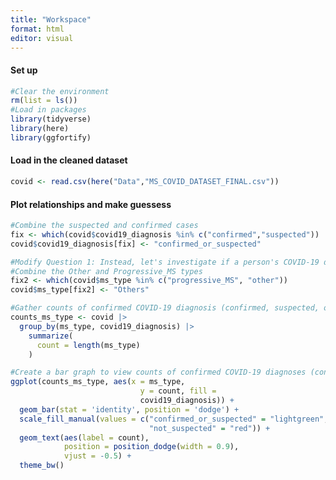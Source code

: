 ```yaml
---
title: "Workspace"
format: html
editor: visual
---
```


#### Set up

```r
#Clear the environment
rm(list = ls())
#Load in packages 
library(tidyverse)
library(here)
library(ggfortify)
```

#### Load in the cleaned dataset

```r
covid <- read.csv(here("Data","MS_COVID_DATASET_FINAL.csv"))
```

#### Plot relationships and make guessess

```r
#Combine the suspected and confirmed cases
fix <- which(covid$covid19_diagnosis %in% c("confirmed","suspected"))
covid$covid19_diagnosis[fix] <- "confirmed_or_suspected"

#Modify Question 1: Instead, let's investigate if a person's COVID-19 diagnosis depends on whether or not they have Relapsing-remitting or a different kind of MS 
#Combine the Other and Progressive_MS types
fix2 <- which(covid$ms_type %in% c("progressive_MS", "other"))
covid$ms_type[fix2] <- "Others"

#Gather counts of confirmed COVID-19 diagnosis (confirmed, suspected, or not suspected) by MS type
counts_ms_type <- covid |>
  group_by(ms_type, covid19_diagnosis) |>
    summarize(
      count = length(ms_type)
    )

#Create a bar graph to view counts of confirmed COVID-19 diagnoses (confirmed, suspected, or not_suspected) by MS type
ggplot(counts_ms_type, aes(x = ms_type, 
                             y = count, fill = 
                             covid19_diagnosis)) +
  geom_bar(stat = 'identity', position = 'dodge') +
  scale_fill_manual(values = c("confirmed_or_suspected" = "lightgreen", 
                               "not_suspected" = "red")) + 
  geom_text(aes(label = count), 
            position = position_dodge(width = 0.9), 
            vjust = -0.5) +
  theme_bw()
```
